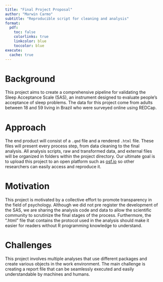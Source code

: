 ```yaml
---
title: "Final Project Proposal"
author: "Marwin Carmo"
subtitle: "Reproducible script for cleaning and analysis"
format: 
  pdf:
    toc: false
    colorlinks: true
    linkcolor: blue
    toccolor: blue
execute:
  cache: true
---
```


# Background

This project aims to create a comprehensive pipeline for validating the Sleep Acceptance Scale (SAS), an instrument designed to evaluate people's acceptance of sleep problems. The data for this project come from adults between 18 and 59 living in Brazil who were surveyed online using REDCap. 

# Approach

The end product will consist of a `.qmd` file and a rendered `.html` file. These files will present every process step, from data cleaning to the final analysis. All analysis scripts, raw and transformed data, and external files will be organized in folders within the project directory. Our ultimate goal is to upload this project to an open platform such as [osf.io](https://osf.io/) so other researchers can easily access and reproduce it.

# Motivation

This project is motivated by a collective effort to promote transparency in the field of psychology. Although we did not pre register the development of the SAS, we are sharing the analysis code and data to allow the scientific community to scrutinize the final stages of the process. Furthermore, the ".html" file that contains the protocol used in the analysis should make it easier for readers without R programming knowledge to understand.

# Challenges 

This project involves multiple analyses that use different packages and create various objects in the work environment. The main challenge is creating a report file that can be seamlessly executed and easily understandable by machines and humans.